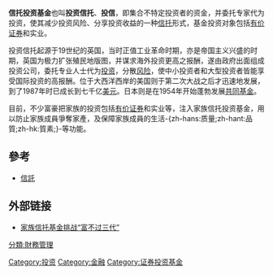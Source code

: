 {{NoteTA |G1=Economics}}
'''信托投资基金'''也叫'''投资信托'''、'''投信'''，即集合不特定投资者的资金，并委托专家代为投资，使其减少投资风险、分享投资收益的一种[[信託_(法律)|信托]]形式，基金投资对象包括[[有价证券|有价证券]]和实业。

投资信托起源于19世纪的英国，当时正值工业革命时期，亦是帝国主义兴盛的时期，英国为极力扩张殖民地版图，并谋求海外投资更高之报酬，遂由政府出面组成投资公司，委托专业人士代为[[投资|投资]]，分散[[风险|风险]]，使中小投资者和大型投资者皆能享受国际投资的高报酬。位于大西洋西岸的美国则于第二次大战之后才迅速地发展，到了1987年时已成长到七千亿[[美元|美元]]。日本则是在1954年开始蓬勃发展[[共同基金|共同基金]]。

目前，不少富豪把家族的投资包括[[有价证券|有价证券]]和实业等，注入家族信托投资基金，用以防止家族成員爭奪家產，及保障家族成員的生活-{zh-hans:质量;zh-hant:品質;zh-hk:質素;}-等功能。

==參考==
* [[信託|信託]]

==外部链接==
* [http://business.sohu.com/20080808/n258673552.shtml 家族信托基金挑战“富不过三代”] {{Wayback|url=http://business.sohu.com/20080808/n258673552.shtml |date=20200602090559 }}
{{Investment-stub}}

[[Category:投资|Category:投资]]
[[Category:金融|Category:金融]]
[[Category:证券投资基金|Category:证券投资基金]]
[[分類:財務管理|分類:財務管理]]